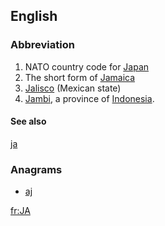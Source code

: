 {{also|Appendix:Variations of "ja"}}
==English==

===Abbreviation===
{{rfc-header|Abbreviation}}
{{head|en|abbreviation}}
# NATO country code for [[Japan]]
# The short form of [[Jamaica]]
# [[Jalisco]] (Mexican state)
# [[Jambi]], a province of [[Indonesia]].

====See also====
[[ja]]

===Anagrams===
* [[aj#English|aj]]

[[fr:JA]]